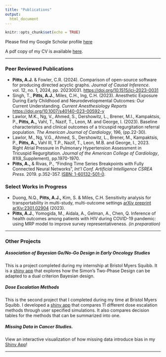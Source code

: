 ```yaml
---
title: "Publications"
output: 
  html_document
---
```


```r
knitr::opts_chunk$set(echo = TRUE)
```

Please find my Google Scholar profile [here](https://scholar.google.com/citations?user=TXO-bJcAAAAJ&hl=en&oi=ao)

A pdf copy of my CV is available  [here](amypitts_cv_oct2023.pdf). 


--- 

### Peer Reviewed Publications

- **Pitts, A.J.** & Fowler, C.R. (2024). Comparison of open-source software for
producing directed acyclic graphs. *Journal of Causal Inference*. vol. 12, no. 1, 2024, pp. 20230031. [https://doi.org/10.1515/jci-2023-0031](https://doi.org/10.1515/jci-2023-0031)
- Singh, T., **Pitts, A.J.**, Miles, C.H., Ing, C.H. (2023). Anesthetic Exposure During
Early Childhood and Neurodevelopmental Outcomes: Our Current Understanding.
*Current Anesthesiology Reports* [https://doi.org/10.1007/s40140-023-00592-y](https://doi.org/10.1007/s40140-023-00592-y)
- Lawlor, M.K., Ng, V., Ahmed, S., Dershowitz, L., Brener, M.I., Kampaktsis, P., **Pitts, A.,**
Vahl, T., Nazif, T., Leon, M. and George, I. (2023). Baseline characteristics and clinical
outcomes of a tricuspid regurgitation referral population. *The American Journal of Cardiology*, 196, (pp.22-30).
- Lawlor, M., Ng, V.G., Ahmed, S., Dershowitz, L., Brener, M., Kampaktsis, P., **Pitts, A.,**
Vahl III, T.P., Nazif, T., Leon, M.B. and George, I., 2023. Right Atrial Pressure in
Pulmonary Hypertension Assessment in Tricuspid Regurgitation. *Journal of the American College of Cardiology*, 81(8_Supplement), pp.1970-1970.
- **Pitts, A.,** & Rivas, P., "Finding Time Series Breakpoints with Fully Connected Neural Networks", *Int'l Conf. Artificial Intelligence CSREA Press.* 2019. p.352-357. [ISBN: 1-60132-501-0](https://csce.ucmss.com/cr/books/2019/LFS/CSREA2019/ICA4059.pdf).

###  Select Works in Progress

- Duong, N.Q., **Pitts, A.J.,** Kim, S. \& Miles, C.H. Sensitivity analysis for transportability in multi-study, multi-outcome settings [arXiv preprint arXiv:2301.02904](https://arxiv.org/pdf/2301.02904.pdf) (2023).
- **Pitts, A.J.**, Yomogida, M., Aidala, A., Gelman, A., Chen, Q. Inference of health outcomes
among patients with HIV during COVID-19 pandemic: using MRP model to improve
survey representativeness. *(in preparation)*

---

### Other Projects

##### Association of Bayesian Go/No-Go Design in Early Oncology Studies
This is a project completed during my internship at Bristol Myers Squibb. It is a 
[shiny app](https://amypitts.shinyapps.io/go_nogo_early_oncology_studies/) that explores how the Simon's Two-Phase Design can be adapted to a dual criterion Bayesian design.

##### Dose Escalation Methods
This is the second project that I completed during my time at Bristol Myers Squibb. I developed a 
[shiny app](https://amypitts.shinyapps.io/dose_escalation_app/) that compares 11 different dose escalation methods through user specified simulations. It also compares decision tables for the methods that can be summarized into one. 

##### Missing Data in Cancer Studies. 
View an interactive visualization of how missing data introduce bias in my [Shiny App](https://amypitts.shinyapps.io/Missing_Data/)! 

---
